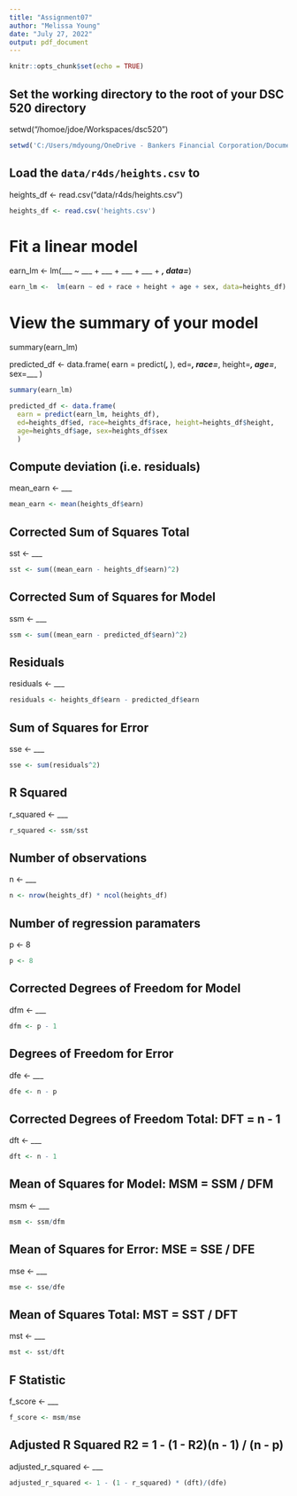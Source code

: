 ---
title: "Assignment07"
author: "Melissa Young"
date: "July 27, 2022"
output: pdf_document
---

```{r setup, include=FALSE}
knitr::opts_chunk$set(echo = TRUE)
```
## Set the working directory to the root of your DSC 520 directory
setwd("/homoe/jdoe/Workspaces/dsc520")
```{r}
setwd('C:/Users/mdyoung/OneDrive - Bankers Financial Corporation/Documents/R/DSC 520')
```

## Load the `data/r4ds/heights.csv` to
heights_df <- read.csv("data/r4ds/heights.csv")
```{r}
heights_df <- read.csv('heights.csv')
```


# Fit a linear model
earn_lm <-  lm(___ ~ ___ + ___ + ___ + ___ + ___, data=___)
```{r}
earn_lm <-  lm(earn ~ ed + race + height + age + sex, data=heights_df)
```

# View the summary of your model
summary(earn_lm)

predicted_df <- data.frame(
  earn = predict(___, ___),
  ed=___, race=___, height=___,
  age=___, sex=___
  )
  
```{r}
summary(earn_lm)

predicted_df <- data.frame(
  earn = predict(earn_lm, heights_df),
  ed=heights_df$ed, race=heights_df$race, height=heights_df$height,
  age=heights_df$age, sex=heights_df$sex
  )
```

## Compute deviation (i.e. residuals)
mean_earn <- ___
```{r}
mean_earn <- mean(heights_df$earn)
```

## Corrected Sum of Squares Total
sst <- ___
```{r}
sst <- sum((mean_earn - heights_df$earn)^2)
```

## Corrected Sum of Squares for Model
ssm <- ___
```{r}
ssm <- sum((mean_earn - predicted_df$earn)^2)
```

## Residuals
residuals <- ___
```{r}
residuals <- heights_df$earn - predicted_df$earn
```

## Sum of Squares for Error
sse <- ___
```{r}
sse <- sum(residuals^2)
```

## R Squared
r_squared <- ___
```{r}
r_squared <- ssm/sst
```

## Number of observations
n <- ___
```{r}
n <- nrow(heights_df) * ncol(heights_df)
```

## Number of regression paramaters
p <- 8
```{r}
p <- 8
```

## Corrected Degrees of Freedom for Model
dfm <- ___
```{r}
dfm <- p - 1
```

## Degrees of Freedom for Error
dfe <- ___
```{r}
dfe <- n - p
```

## Corrected Degrees of Freedom Total:   DFT = n - 1
dft <- ___
```{r}
dft <- n - 1
```

## Mean of Squares for Model:   MSM = SSM / DFM
msm <- ___
```{r}
msm <- ssm/dfm
```

## Mean of Squares for Error:   MSE = SSE / DFE
mse <- ___
```{r}
mse <- sse/dfe
```

## Mean of Squares Total:   MST = SST / DFT
mst <- ___
```{r}
mst <- sst/dft
```

## F Statistic
f_score <- ___
```{r}
f_score <- msm/mse
```

## Adjusted R Squared R2 = 1 - (1 - R2)(n - 1) / (n - p)
adjusted_r_squared <- ___
```{r}
adjusted_r_squared <- 1 - (1 - r_squared) * (dft)/(dfe)
```

